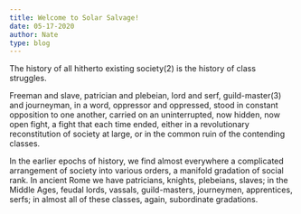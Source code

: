 ```yaml
---
title: Welcome to Solar Salvage!
date: 05-17-2020
author: Nate
type: blog
---
```

The history of all hitherto existing society(2) is the history of class struggles.

Freeman and slave, patrician and plebeian, lord and serf, guild-master(3) and journeyman, in a word, oppressor and oppressed, stood in constant opposition to one another, carried on an uninterrupted, now hidden, now open fight, a fight that each time ended, either in a revolutionary reconstitution of society at large, or in the common ruin of the contending classes.

In the earlier epochs of history, we find almost everywhere a complicated arrangement of society into various orders, a manifold gradation of social rank. In ancient Rome we have patricians, knights, plebeians, slaves; in the Middle Ages, feudal lords, vassals, guild-masters, journeymen, apprentices, serfs; in almost all of these classes, again, subordinate gradations. 